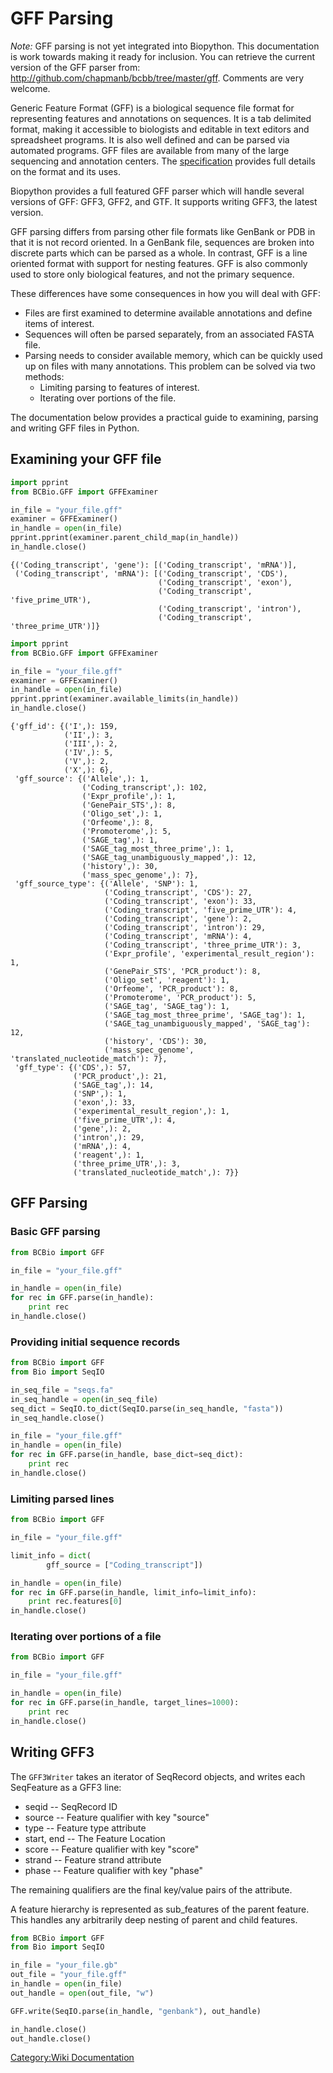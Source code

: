 = GFF Parsing =

''Note:'' GFF parsing is not yet integrated into Biopython. This documentation is work towards making it ready for inclusion. You can retrieve the current version of the GFF parser from: 
http://github.com/chapmanb/bcbb/tree/master/gff. Comments are very welcome.

Generic Feature Format (GFF) is a biological sequence file format for representing features and annotations on sequences. It is a tab delimited format, making it accessible to biologists and editable in text editors and spreadsheet programs. It is also well defined and can be parsed via automated programs. GFF files are available from many of the large sequencing and annotation centers. The [http://www.sequenceontology.org/gff3.shtml specification] provides full details on the format and its uses.

Biopython provides a full featured GFF parser which will handle several versions of GFF: GFF3, GFF2, and GTF. It supports writing GFF3, the latest version. 

GFF parsing differs from parsing other file formats like GenBank or PDB in that it is not record oriented. In a GenBank file, sequences are broken into discrete parts which can be parsed as a whole. In contrast, GFF is a line oriented format with support for nesting features. GFF is also commonly used to store only biological features, and not the primary sequence.

These differences have some consequences in how you will deal with GFF:

* Files are first examined to determine available annotations and define items of interest.
* Sequences will often be parsed separately, from an associated FASTA file.
* Parsing needs to consider available memory, which can be quickly used up on files with many annotations. This problem can be solved via two methods:
** Limiting parsing to features of interest.
** Iterating over portions of the file.

The documentation below provides a practical guide to examining, parsing and writing GFF files in Python.

== Examining your GFF file ==

<source lang=Python>
import pprint
from BCBio.GFF import GFFExaminer

in_file = "your_file.gff"
examiner = GFFExaminer()
in_handle = open(in_file)
pprint.pprint(examiner.parent_child_map(in_handle))
in_handle.close()
</source>

<pre>
{('Coding_transcript', 'gene'): [('Coding_transcript', 'mRNA')],
 ('Coding_transcript', 'mRNA'): [('Coding_transcript', 'CDS'),
                                 ('Coding_transcript', 'exon'),
                                 ('Coding_transcript', 'five_prime_UTR'),
                                 ('Coding_transcript', 'intron'),
                                 ('Coding_transcript', 'three_prime_UTR')]}
</pre>

<source lang=Python>
import pprint
from BCBio.GFF import GFFExaminer

in_file = "your_file.gff"
examiner = GFFExaminer()
in_handle = open(in_file)
pprint.pprint(examiner.available_limits(in_handle))
in_handle.close()
</source>

<pre>
{'gff_id': {('I',): 159,
            ('II',): 3,
            ('III',): 2,
            ('IV',): 5,
            ('V',): 2,
            ('X',): 6},
 'gff_source': {('Allele',): 1,
                ('Coding_transcript',): 102,
                ('Expr_profile',): 1,
                ('GenePair_STS',): 8,
                ('Oligo_set',): 1,
                ('Orfeome',): 8,
                ('Promoterome',): 5,
                ('SAGE_tag',): 1,
                ('SAGE_tag_most_three_prime',): 1,
                ('SAGE_tag_unambiguously_mapped',): 12,
                ('history',): 30,
                ('mass_spec_genome',): 7},
 'gff_source_type': {('Allele', 'SNP'): 1,
                     ('Coding_transcript', 'CDS'): 27,
                     ('Coding_transcript', 'exon'): 33,
                     ('Coding_transcript', 'five_prime_UTR'): 4,
                     ('Coding_transcript', 'gene'): 2,
                     ('Coding_transcript', 'intron'): 29,
                     ('Coding_transcript', 'mRNA'): 4,
                     ('Coding_transcript', 'three_prime_UTR'): 3,
                     ('Expr_profile', 'experimental_result_region'): 1,
                     ('GenePair_STS', 'PCR_product'): 8,
                     ('Oligo_set', 'reagent'): 1,
                     ('Orfeome', 'PCR_product'): 8,
                     ('Promoterome', 'PCR_product'): 5,
                     ('SAGE_tag', 'SAGE_tag'): 1,
                     ('SAGE_tag_most_three_prime', 'SAGE_tag'): 1,
                     ('SAGE_tag_unambiguously_mapped', 'SAGE_tag'): 12,
                     ('history', 'CDS'): 30,
                     ('mass_spec_genome', 'translated_nucleotide_match'): 7},
 'gff_type': {('CDS',): 57,
              ('PCR_product',): 21,
              ('SAGE_tag',): 14,
              ('SNP',): 1,
              ('exon',): 33,
              ('experimental_result_region',): 1,
              ('five_prime_UTR',): 4,
              ('gene',): 2,
              ('intron',): 29,
              ('mRNA',): 4,
              ('reagent',): 1,
              ('three_prime_UTR',): 3,
              ('translated_nucleotide_match',): 7}}
</pre>

== GFF Parsing ==

=== Basic GFF parsing ===

<source lang=Python>
from BCBio import GFF

in_file = "your_file.gff"

in_handle = open(in_file)
for rec in GFF.parse(in_handle):
    print rec
in_handle.close()
</source>

=== Providing initial sequence records ===

<source lang=Python>
from BCBio import GFF
from Bio import SeqIO

in_seq_file = "seqs.fa"
in_seq_handle = open(in_seq_file)
seq_dict = SeqIO.to_dict(SeqIO.parse(in_seq_handle, "fasta"))
in_seq_handle.close()

in_file = "your_file.gff"
in_handle = open(in_file)
for rec in GFF.parse(in_handle, base_dict=seq_dict):
    print rec
in_handle.close()
</source>

=== Limiting parsed lines ===
<source lang=Python>
from BCBio import GFF

in_file = "your_file.gff"

limit_info = dict(
        gff_source = ["Coding_transcript"])

in_handle = open(in_file)
for rec in GFF.parse(in_handle, limit_info=limit_info):
    print rec.features[0]
in_handle.close()
</source>

=== Iterating over portions of a file ===

<source lang=Python>
from BCBio import GFF

in_file = "your_file.gff"

in_handle = open(in_file)
for rec in GFF.parse(in_handle, target_lines=1000):
    print rec
in_handle.close()
</source>

== Writing GFF3 ==
The <code>GFF3Writer</code> takes an iterator of SeqRecord objects, and writes
each SeqFeature as a GFF3 line:

* seqid -- SeqRecord ID
* source -- Feature qualifier with key "source"
* type -- Feature type attribute
* start, end -- The Feature Location
* score -- Feature qualifier with key "score"
* strand -- Feature strand attribute
* phase -- Feature qualifier with key "phase"

The remaining qualifiers are the final key/value pairs of the attribute.

A feature hierarchy is represented as sub_features of the parent feature. This handles any arbitrarily deep nesting of parent and child features.

<source lang=Python>
from BCBio import GFF
from Bio import SeqIO

in_file = "your_file.gb"
out_file = "your_file.gff"
in_handle = open(in_file)
out_handle = open(out_file, "w")

GFF.write(SeqIO.parse(in_handle, "genbank"), out_handle)

in_handle.close()
out_handle.close()
</source>

[[Category:Wiki Documentation]]